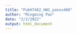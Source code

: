 ```yaml
---
title: "PubH7462_HW1_panxx408"
author: "Mingming Pan"
date: "2/2/2022"
output: html_document
---
```


